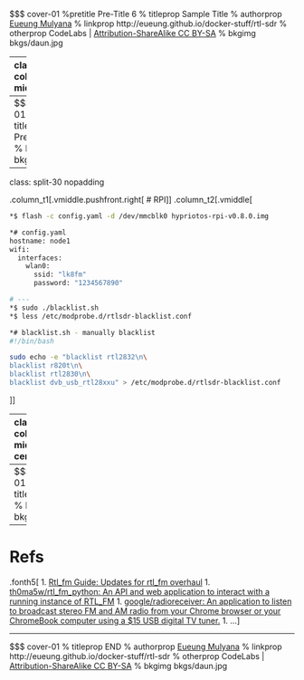 $$$ cover-01 %pretitle Pre-Title 6 % titleprop Sample Title % authorprop [Eueung Mulyana](https://github.com/eueung) % linkprop http://eueung.github.io/docker-stuff/rtl-sdr % otherprop CodeLabs | [Attribution-ShareAlike CC BY-SA](https://creativecommons.org/licenses/by-sa/4.0/) % bkgimg bkgs/daun.jpg

---
class: column_t1 middle

.fonth4[
.tabtype1.fullwidth[
| Sample Outline  |
|:-------------:|
| Preparation |
| Google Radio Receiver |
| RTL-SDR with Docker |
| ... |
]]

---
$$$ cover-01 % titleprop Preparation % bkgimg bkgs/batu.jpg

---
class: split-30 nopadding 

.column_t1[.vmiddle.pushfront.right[
# RPI
]]
.column_t2[.vmiddle[

```bash
*$ flash -c config.yaml -d /dev/mmcblk0 hypriotos-rpi-v0.8.0.img

*# config.yaml
hostname: node1
wifi:
  interfaces:
    wlan0:
      ssid: "lk8fm"
      password: "1234567890"

# ---
*$ sudo ./blacklist.sh 
*$ less /etc/modprobe.d/rtlsdr-blacklist.conf 

*# blacklist.sh - manually blacklist
#!/bin/bash

sudo echo -e "blacklist rtl2832\n\
blacklist r820t\n\
blacklist rtl2830\n\
blacklist dvb_usb_rtl28xxu" > /etc/modprobe.d/rtlsdr-blacklist.conf 
```

]]

---
class: column_t1  middle center

#Start .yellow[**rtl\_tcp**] Client &amp; Connect ...

.fonth5[
We're using [SDR\#](http://airspy.com/)<br/>
or any other rtl\_tcp-compatible clients ...
]

---
$$$ cover-01 % titleprop Refs % bkgimg bkgs/batu.jpg

---
# Refs
.fonth5[
1. [Rtl_fm Guide: Updates for rtl_fm overhaul](http://kmkeen.com/rtl-demod-guide/)
1. [th0ma5w/rtl_fm_python: An API and web application to interact with a running instance of RTL_FM](https://github.com/th0ma5w/rtl_fm_python)
1. [google/radioreceiver: An application to listen to broadcast stereo FM and AM radio from your Chrome browser or your ChromeBook computer using a $15 USB digital TV tuner.](https://github.com/google/radioreceiver)
1. ...
]

---
$$$ cover-01 % titleprop END % authorprop [Eueung Mulyana](https://github.com/eueung) % linkprop http://eueung.github.io/docker-stuff/rtl-sdr % otherprop CodeLabs | [Attribution-ShareAlike CC BY-SA](https://creativecommons.org/licenses/by-sa/4.0/) % bkgimg bkgs/daun.jpg

